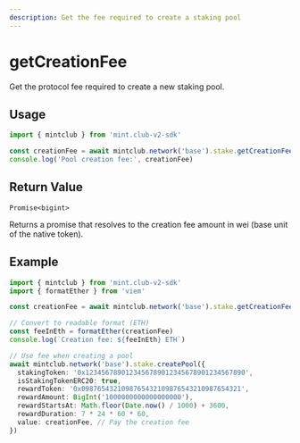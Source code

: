 ```yaml
---
description: Get the fee required to create a staking pool
---
```


# getCreationFee

Get the protocol fee required to create a new staking pool.

## Usage

```ts twoslash [example.ts]
import { mintclub } from 'mint.club-v2-sdk'

const creationFee = await mintclub.network('base').stake.getCreationFee()
console.log('Pool creation fee:', creationFee)
```

## Return Value

`Promise<bigint>`

Returns a promise that resolves to the creation fee amount in wei (base unit of the native token).

## Example

```ts twoslash [example.ts]
import { mintclub } from 'mint.club-v2-sdk'
import { formatEther } from 'viem'

const creationFee = await mintclub.network('base').stake.getCreationFee()

// Convert to readable format (ETH)
const feeInEth = formatEther(creationFee)
console.log(`Creation fee: ${feeInEth} ETH`)

// Use fee when creating a pool
await mintclub.network('base').stake.createPool({
  stakingToken: '0x1234567890123456789012345678901234567890',
  isStakingTokenERC20: true,
  rewardToken: '0x0987654321098765432109876543210987654321',
  rewardAmount: BigInt('1000000000000000000'),
  rewardStartsAt: Math.floor(Date.now() / 1000) + 3600,
  rewardDuration: 7 * 24 * 60 * 60,
  value: creationFee, // Pay the creation fee
})
```
